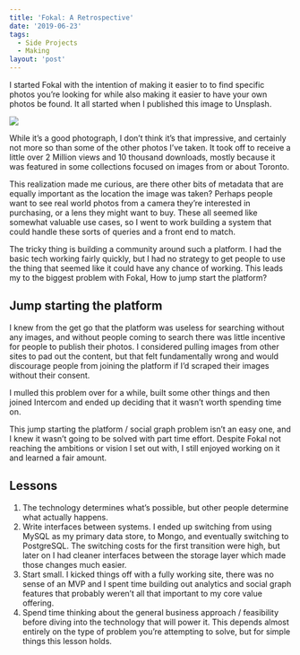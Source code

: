 ```yaml
---
title: 'Fokal: A Retrospective'
date: '2019-06-23'
tags:
  - Side Projects
  - Making
layout: 'post'
---
```


I started Fokal with the intention of making it easier to to find specific photos you’re looking for while also making it easier to have your own photos be found. It all started when I published this image to Unsplash.

![](https://images.unsplash.com/photo-1431542535025-608d7b779625?ixlib=rb-1.2.1&q=85&fm=jpg&crop=entropy&cs=srgb)

While it’s a good photograph, I don’t think it’s that impressive, and certainly not more so than some of the other photos I’ve taken. It took off to receive a little over 2 Million views and 10 thousand downloads, mostly because it was featured in some collections focused on images from or about Toronto.

This realization made me curious, are there other bits of metadata that are equally important as the location the image was taken? Perhaps people want to see real world photos from a camera they’re interested in purchasing, or a lens they might want to buy. These all seemed like somewhat valuable use cases, so I went to work building a system that could handle these sorts of queries and a front end to match.

The tricky thing is building a community around such a platform. I had the basic tech working fairly quickly, but I had no strategy to get people to use the thing that seemed like it could have any chance of working. This leads my to the biggest problem with Fokal, How to jump start the platform?

## Jump starting the platform

I knew from the get go that the platform was useless for searching without any images, and without people coming to search there was little incentive for people to publish their photos. I considered pulling images from other sites to pad out the content, but that felt fundamentally wrong and would discourage people from joining the platform if I’d scraped their images without their consent.

I mulled this problem over for a while, built some other things and then joined Intercom and ended up deciding that it wasn’t worth spending time on.

This jump starting the platform / social graph problem isn’t an easy one, and I knew it wasn’t going to be solved with part time effort. Despite Fokal not reaching the ambitions or vision I set out with, I still enjoyed working on it and learned a fair amount.

## Lessons

1. The technology determines what’s possible, but other people determine what actually happens.
2. Write interfaces between systems. I ended up switching from using MySQL as my primary data store, to Mongo, and eventually switching to PostgreSQL. The switching costs for the first transition were high, but later on I had cleaner interfaces between the storage layer which made those changes much easier.
3. Start small. I kicked things off with a fully working site, there was no sense of an MVP and I spent time building out analytics and social graph features that probably weren’t all that important to my core value offering.
4. Spend time thinking about the general business approach / feasibility before diving into the technology that will power it. This depends almost entirely on the type of problem you’re attempting to solve, but for simple things this lesson holds.
